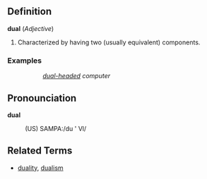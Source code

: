 == Definition ==

<b>dual</b> (<i>Adjective</i>)
# Characterized by having two (usually equivalent) components.

=== Examples ===
::<i>[[dual-headed]] computer</i>

== Pronounciation ==

<b>dual</b>
:(US) SAMPA:/du ' Vl/


== Related Terms ==

* [[duality]], [[dualism]]